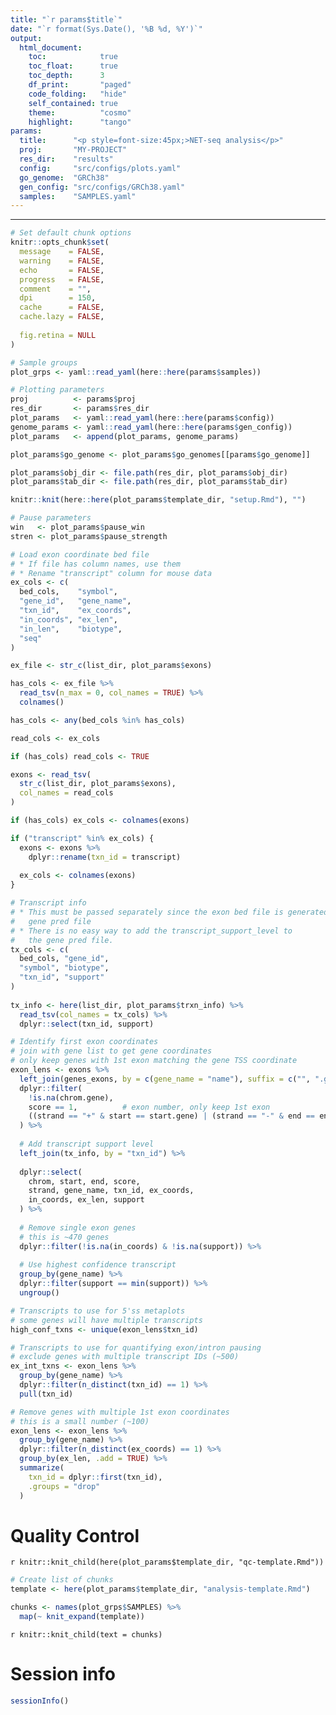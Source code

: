 ```yaml
---
title: "`r params$title`"
date: "`r format(Sys.Date(), '%B %d, %Y')`"
output: 
  html_document:
    toc:            true
    toc_float:      true
    toc_depth:      3
    df_print:       "paged"
    code_folding:   "hide"
    self_contained: true
    theme:          "cosmo"
    highlight:      "tango"
params:
  title:      "<p style=font-size:45px;>NET-seq analysis</p>"
  proj:       "MY-PROJECT"
  res_dir:    "results"
  config:     "src/configs/plots.yaml"
  go_genome:  "GRCh38"
  gen_config: "src/configs/GRCh38.yaml"
  samples:    "SAMPLES.yaml"
---
```


---

```r

# Set default chunk options
knitr::opts_chunk$set(
  message    = FALSE, 
  warning    = FALSE,
  echo       = FALSE,
  progress   = FALSE,
  comment    = "",
  dpi        = 150,
  cache      = FALSE,
  cache.lazy = FALSE,
  
  fig.retina = NULL
)

```

```r

# Sample groups
plot_grps <- yaml::read_yaml(here::here(params$samples))

# Plotting parameters
proj          <- params$proj
res_dir       <- params$res_dir
plot_params   <- yaml::read_yaml(here::here(params$config))
genome_params <- yaml::read_yaml(here::here(params$gen_config))
plot_params   <- append(plot_params, genome_params)

plot_params$go_genome <- plot_params$go_genomes[[params$go_genome]]

plot_params$obj_dir <- file.path(res_dir, plot_params$obj_dir)
plot_params$tab_dir <- file.path(res_dir, plot_params$tab_dir)

knitr::knit(here::here(plot_params$template_dir, "setup.Rmd"), "")

# Pause parameters
win   <- plot_params$pause_win
stren <- plot_params$pause_strength

```

```r

# Load exon coordinate bed file
# * If file has column names, use them
# * Rename "transcript" column for mouse data
ex_cols <- c(
  bed_cols,    "symbol",
  "gene_id",   "gene_name",
  "txn_id",    "ex_coords",
  "in_coords", "ex_len",
  "in_len",    "biotype",
  "seq"
)

ex_file <- str_c(list_dir, plot_params$exons)

has_cols <- ex_file %>%
  read_tsv(n_max = 0, col_names = TRUE) %>%
  colnames()

has_cols <- any(bed_cols %in% has_cols)

read_cols <- ex_cols

if (has_cols) read_cols <- TRUE

exons <- read_tsv(
  str_c(list_dir, plot_params$exons),
  col_names = read_cols
)

if (has_cols) ex_cols <- colnames(exons)

if ("transcript" %in% ex_cols) {
  exons <- exons %>%
    dplyr::rename(txn_id = transcript)
  
  ex_cols <- colnames(exons)
}

# Transcript info
# * This must be passed separately since the exon bed file is generated from the
#   gene pred file
# * There is no easy way to add the transcript_support_level to
#   the gene pred file.
tx_cols <- c(
  bed_cols, "gene_id",
  "symbol", "biotype",
  "txn_id", "support"
)
  
tx_info <- here(list_dir, plot_params$trxn_info) %>%
  read_tsv(col_names = tx_cols) %>%
  dplyr::select(txn_id, support)

```

```r

# Identify first exon coordinates
# join with gene list to get gene coordinates
# only keep genes with 1st exon matching the gene TSS coordinate
exon_lens <- exons %>%
  left_join(genes_exons, by = c(gene_name = "name"), suffix = c("", ".gene")) %>%
  dplyr::filter(
    !is.na(chrom.gene),
    score == 1,          # exon number, only keep 1st exon
    ((strand == "+" & start == start.gene) | (strand == "-" & end == end.gene))
  ) %>%
  
  # Add transcript support level
  left_join(tx_info, by = "txn_id") %>%
  
  dplyr::select(
    chrom, start, end, score,
    strand, gene_name, txn_id, ex_coords,
    in_coords, ex_len, support
  ) %>%
  
  # Remove single exon genes
  # this is ~470 genes
  dplyr::filter(!is.na(in_coords) & !is.na(support)) %>%
  
  # Use highest confidence transcript
  group_by(gene_name) %>%
  dplyr::filter(support == min(support)) %>%
  ungroup()

# Transcripts to use for 5'ss metaplots
# some genes will have multiple transcripts
high_conf_txns <- unique(exon_lens$txn_id)

# Transcripts to use for quantifying exon/intron pausing
# exclude genes with multiple transcript IDs (~500)
ex_int_txns <- exon_lens %>%
  group_by(gene_name) %>%
  dplyr::filter(n_distinct(txn_id) == 1) %>%
  pull(txn_id)

# Remove genes with multiple 1st exon coordinates
# this is a small number (~100)
exon_lens <- exon_lens %>%
  group_by(gene_name) %>%
  dplyr::filter(n_distinct(ex_coords) == 1) %>%
  group_by(ex_len, .add = TRUE) %>%
  summarize(
    txn_id = dplyr::first(txn_id),
    .groups = "drop"
  )

```

# Quality Control {.tabset .tabset-pills}

`r knitr::knit_child(here(plot_params$template_dir, "qc-template.Rmd"))`

```r

# Create list of chunks
template <- here(plot_params$template_dir, "analysis-template.Rmd")

chunks <- names(plot_grps$SAMPLES) %>%
  map(~ knit_expand(template))

```

`r knitr::knit_child(text = chunks)`

# Session info

```r

sessionInfo()

```
